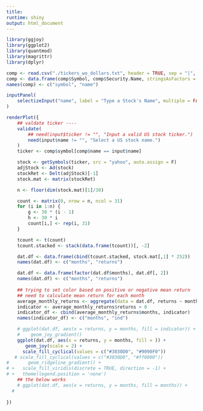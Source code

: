 ```yaml
---
title:
runtime: shiny
output: html_document
---
```


```r

library(ggjoy)
library(ggplot2)
library(quantmod)
library(magrittr)
library(dplyr)

comp <- read.csv("./tickers_wo_dollars.txt", header = TRUE, sep = "|", stringsAsFactors = FALSE)
comp <- data.frame(comp$Symbol, comp$Security.Name, stringsAsFactors = FALSE)
names(comp) <- c("symbol", "name")

inputPanel(
    selectizeInput("name", label = "Type a Stock's Name", multiple = FALSE, choices = comp$name)
)

renderPlot({
    ## valdate ticker ----
    validate(
        ## need(input$ticker != "", "Input a valid US stock ticker.")
        need(input$name != "", "Select a US stock name.")
    )
    ticker <- comp$symbol[comp$name == input$name]

    stock <- getSymbols(ticker, src = "yahoo", auto.assign = F)
    adjStock <- Ad(stock)
    stockRet <- Delt(adjStock)[-1]
    stock.mat <- matrix(stockRet)

    n <- floor(dim(stock.mat)[1]/30)

    count <- matrix(0, nrow = n, ncol = 31)
    for (i in 1:n) {
        g <- 30 * (i - 1)
        h <- 30 * i
        count[i,] <- rep(i, 31)
    }

    tcount <- t(count)
    tcount.stacked <- stack(data.frame(tcount))[, -2]

    dat.df <- data.frame(cbind(tcount.stacked, stock.mat[,1] * 252))
    names(dat.df) <- c("months", "returns")

    dat.df <- data.frame(factor(dat.df$months), dat.df[, 2])
    names(dat.df) <- c("months", "returns")
    
    ## trying to set color based on positive or negative mean return
    ## need to calculate mean return for each month
    average_monthly_returns <- aggregate(data = dat.df, returns ~ months, mean)
    indicator <- average_monthly_returns$returns > 0
    indicator_df <- cbind(average_monthly_returns$months, indicator)
    names(indicator_df) <- c("months", "ind")

    # ggplot(dat.df, aes(x = returns, y = months, fill = indicator)) + 
    #    geom_joy_gradient()
    ggplot(dat.df, aes(x = returns, y = months, fill = )) + 
       geom_joy(scale = 2) +
      scale_fill_cyclical(values = c("#3030D0", "#9090F0"))
   # scale_fill_cyclical(values = c("#3030D0", "#ff0000"))
#       geom_ridgeline_gradient() +
# +   scale_fill_viridis(discrete = TRUE, direction = -1) +
# +   theme(legend.position = 'none')
    ## the below works
    # ggplot(dat.df, aes(x = returns, y = months, fill = months)) + 
  #      
   
})








```
